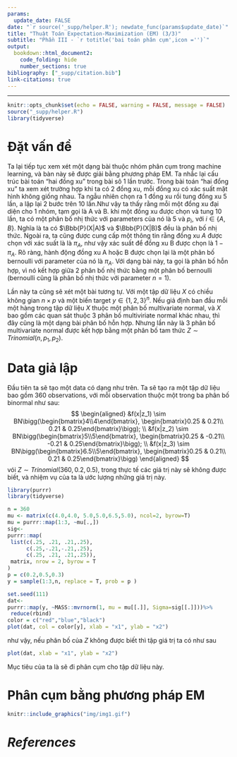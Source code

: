 ```yaml
---
params:
  update_date: FALSE
date: "`r source('_supp/helper.R'); newdate_func(params$update_date)`"
title: "Thuật Toán Expectation-Maximization (EM) (3/3)"
subtitle: "Phần III - `r totitle('bai toán phân cụm',icon ='')`"
output: 
  bookdown::html_document2:
    code_folding: hide
    number_sections: true
bibliography: ["_supp/citation.bib"]
link-citations: true
---
```


\newcommand{\bf}[1]{\boldsymbol{#1}}
\newcommand{\hat}[1]{\widehat{#1}}
\newcommand{\mm}[1]{\mathbb{#1}}
\newcommand{\bar}[1]{\overline{#1}}
\newcommand{\tp}[1]{{#1}^{\top}}
\newcommand{\scr}[1]{\mathscr{#1}}


\def\E{\Bbb{E}}
\def\V{\Bbb{V}}
\def\P{\Bbb{P}}
\def\I{{\large\unicode{x1D7D9}}}
\def\indep{\perp\!\!\!\!\perp}
\newcommand{\overeq}[2]{\stackrel{#1}{#2}}
\def\epsilon{\varepsilon} 
\def\proved{\blacksquare\quad} 
---


```r
knitr::opts_chunk$set(echo = FALSE, warning = FALSE, message = FALSE)
source("_supp/helper.R")
library(tidyverse)
```


# Đặt vấn đề

Ta lại tiếp tục xem xét một dạng bài thuộc nhóm phân cụm trong machine learning, và bàn này sẽ được giải bằng phương pháp EM. Ta nhắc lại cấu trúc bài toán "hai đồng xu" trong bài sô 1 lần trước. Trong bài toán "hai đổng xu" ta xem xét trường hợp khi ta có 2 đồng xu, mỗi đồng xu có xác suất mặt hình không giống nhau. Ta ngẫu nhiên chọn ra 1 đồng xu rồi tung đồng xu 5 lần, a lập lại 2 bước trên 10 lần.Như vậy ta thấy rằng mỗi một đổng xu đại diện cho 1 nhóm, tạm gọi là A và B. khi một đồng xu được chọn và tung 10 lần, ta có một phân bố nhị thức với parameters của nó là $5$ và $p_i$, với $i \in \{A,B\}$. Nghĩa là ta có $\P(X|A)$ và $\P(X|B)$ đều là phân bố nhị thức. Ngoài ra, ta cũng được cung cấp  một thông tin rằng đồng xu $A$ được chọn với xác suất là là $\pi_A$, như vậy xác suất để đồng xu B được chọn là $1-\pi_A$. Rõ ràng, hành động đồng xu A hoặc B được chọn lại là một phân bố bernoulli với parameter của nó là $\pi_A$. Với dạng bài này, ta gọi là phân bố hỗn hợp, vì nó kết hợp giữa 2 phân bố nhị thức bằng một phân bố bernoulli (bernoulli cũng là phân bố nhị thức với parameter $n =1$).

Lần này ta cũng sẽ xét một bài tương tự. Với một tập dữ liệu $X$ có chiều không gian $n\times p$ và một biến target $y \in \{1,2,3\}^{n}$. Nếu giả định ban đầu mỗi một hàng trong tập dữ liệu $X$ thuộc một phân bố multivariate normal, và $X$ bao gồm các quan sát thuộc 3 phân bố multiviriate normal khác nhau, thì đây cũng là một dạng bài phân bố hỗn hợp. Nhưng lần này là 3 phân bố multivariate normal được kết hợp bằng một phân bố tam thức $Z \sim Trinomial(n,p_1,p_2)$. 

# Data giả lập

Đầu tiên ta sẽ tạo một data có dạng như trên. Ta sẽ tạo ra một tập dữ liệu bao gồm 360 observations, với mỗi observation thuộc một trong ba phân bố binormal như sau:
$$
\begin{aligned}
&f(x|z_1) \sim BN\bigg(\begin{bmatrix}4\\4\end{bmatrix}, \begin{bmatrix}0.25 & 0.21\\ 0.21 & 0.25\end{bmatrix}\bigg); \\
&f(x|z_2) \sim BN\bigg(\begin{bmatrix}5\\5\end{bmatrix}, \begin{bmatrix}0.25 & -0.21\\ -0.21 & 0.25\end{bmatrix}\bigg); \\
&f(x|z_3) \sim BN\bigg(\begin{bmatrix}6.5\\5\end{bmatrix}, \begin{bmatrix}0.25 & 0.21\\ 0.21 & 0.25\end{bmatrix}\bigg)
\end{aligned}
$$
vói $Z \sim Trinomial(360,0.2,0.5)$, trong thực tế các giá trị này sẽ không được biết, và nhiệm vụ của ta là ước lượng những giá trị này. 

```r
library(purrr)
library(tidyverse)

n = 360
mu <- matrix(c(4.0,4.0, 5.0,5.0,6.5,5.0), ncol=2, byrow=T)
mu = purrr::map(1:3, ~mu[.,])
sig<-
purrr::map(
 list(c(.25, .21, .21,.25), 
      c(.25,-.21,-.21,.25),
      c(.25, .21, .21,.25)),
 matrix, nrow = 2, byrow = T
)
p = c(0.2,0.5,0.3)
y = sample(1:3,n, replace = T, prob = p )

set.seed(111)
dat<-
purrr::map(y, ~MASS::mvrnorm(1, mu = mu[[.]], Sigma=sig[[.]]))%>%
 reduce(rbind)
color = c("red","blue","black")
plot(dat, col = color[y], xlab = "x1", ylab = "x2")
```

như vậy, nếu phân bố của $Z$ không được biết thì tập giá trị ta có như sau 

```r
plot(dat, xlab = "x1", ylab = "x2")
```

Mục tiêu của ta là sẽ đi phân cụm cho tập dữ liệu này. 

# Phân cụm bằng phương pháp EM



```r
knitr::include_graphics("img/img1.gif")
```








<!-- ----------------------------------------------------------------------------- -->

# _References_ {-}
